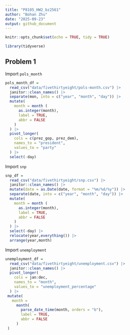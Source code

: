 ```yaml
---
title: "P8105_HW2_bz2561"
author: "Bohan Zhu"
date: "2025-09-23"
output: github_document
---
```


```r
knitr::opts_chunk$set(echo = TRUE, tidy = TRUE)
```

```r
library(tidyverse)
```

## Problem 1

Import `pols_month`

```r
pols_month_df =
  read_csv("data/fivethirtyeight/pols-month.csv") |> 
  janitor::clean_names() |> 
  separate(mon, into = c("year", "month", "day")) |> 
  mutate(
    month = month (
      as.integer(month),
      label = TRUE,
      abbr = FALSE
    )
  ) |> 
  pivot_longer(
    cols = c(prez_gop, prez_dem),
    names_to = "president",
    values_to = "party"
  ) |> 
  select(-day)
```

Import `snp`

```r
snp_df =
  read_csv("data/fivethirtyeight/snp.csv") |> 
  janitor::clean_names() |> 
  mutate(date = as.Date(date, format = "%m/%d/%y")) |> 
  separate(date, into = c("year", "month", "day")) |> 
  mutate(
    month = month (
      as.integer(month),
      label = TRUE,
      abbr = FALSE
    )
  ) |> 
  select(-day) |> 
  relocate(year,everything()) |> 
  arrange(year,month)
```

Import `unemployment`

```r
unemployment_df =
  read_csv("data/fivethirtyeight/unemployment.csv") |> 
  janitor::clean_names() |> 
  pivot_longer(
    cols = jan:dec,
    names_to = "month",
    values_to = "unemployment_percentage"
  ) |> 
 mutate(
   month =
     month(
       parse_date_time(month, orders = "b"),
       label = TRUE,
       abbr = FALSE
     )
 )
```

